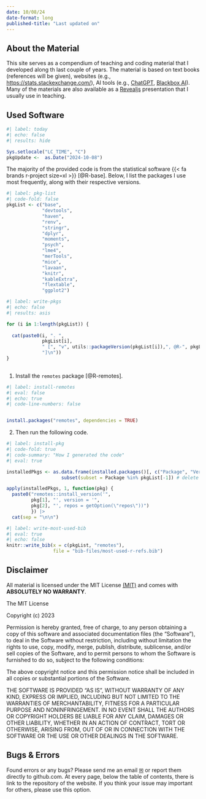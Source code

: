 ```yaml
---
date: 10/08/24
date-format: long
published-title: "Last updated on"
---
```



## About the Material

This site serves as a compendium of teaching and coding material that I developed along th last couple of years. The material is based on text books (references will be given), websites (e.g., <https://stats.stackexchange.com/>), AI tools (e.g., [ChatGPT](<https://chat.openai.com/>), [Blackbox AI](<https://www.blackbox.ai/>)). Many of the materials are also available as a [Revealjs](<https://quarto.org/docs/presentations/revealjs/>) presentation that I usually use in teaching.

## Used Software

```r
#| label: today
#| echo: false
#| results: hide

Sys.setlocale("LC_TIME", "C")
pkgUpdate <-  as.Date("2024-10-08")

```

The majority of the provided code is from the statistical software {{< fa brands r-project size=xl >}} [@R-base]. Below, I list the packages I use most frequently, along with their respective versions. 

<!-- (last update was on `r format(pkgUpdate, "%B %d, %Y")`):
-->

```r
#| label: pkg-list
#| code-fold: false
pkgList <- c("base",
             "devtools",
             "haven",
             "renv",
             "stringr",
             "dplyr",
             "moments",
             "psych",
             "lme4",
             "merTools",
             "mice",
             "lavaan",
             "knitr",
             "kableExtra",
             "flextable",
             "ggplot2")
```

```r
#| label: write-pkgs
#| echo: false
#| results: asis

for (i in 1:length(pkgList)) {
  
  cat(paste0(i, ". ",
             pkgList[i],
             " [", "v", utils::packageVersion(pkgList[i]),", @R-", pkgList[i],
             "]\n"))
}
    

```


::: {.callout-tip appearance="simple" title="To install these exact versions of the packages, run the following code." collapse="true"}

1. Install the `remotes` package [@R-remotes].

```r
#| label: install-remotes
#| eval: false
#| echo: true
#| code-line-numbers: false


install.packages("remotes", dependencies = TRUE)
```

2. Then run the following code.

```r
#| label: install-pkg
#| code-fold: true
#| code-summary: "How I generated the code"
#| eval: true

installedPkgs <- as.data.frame(installed.packages()[, c("Package", "Version")]) |>
                    subset(subset = Package %in% pkgList[-1]) # delete base

apply(installedPkgs, 1, function(pkg) {
  paste0("remotes::install_version('",
         pkg[1], "', version = '",
         pkg[2], "', repos = getOption(\"repos\"))")
         }) |>
  cat(sep = "\n\n")


```

:::


```r
#| label: write-most-used-bib
#| eval: true
#| echo: false
knitr::write_bib(x = c(pkgList, "remotes"),
                 file = "bib-files/most-used-r-refs.bib")


```

## Disclaimer

All material is licensed under the MIT License [(MIT)](https://en.wikipedia.org/wiki/MIT_License) and comes with **ABSOLUTELY NO WARRANTY**. 

:::{.callout-important collapse="false"}
The MIT License

Copyright (c) 2023

Permission is hereby granted, free of charge, to any person obtaining a copy of this software and associated documentation files (the "Software"), to deal in the Software without restriction, including without limitation the rights to use, copy, modify, merge, publish, distribute, sublicense, and/or sell copies of the Software, and to permit persons to whom the Software is furnished to do so, subject to the following conditions:

The above copyright notice and this permission notice shall be included in all copies or substantial portions of the Software.

THE SOFTWARE IS PROVIDED "AS IS", WITHOUT WARRANTY OF ANY KIND, EXPRESS OR IMPLIED, INCLUDING BUT NOT LIMITED TO THE WARRANTIES OF MERCHANTABILITY, FITNESS FOR A PARTICULAR PURPOSE AND NONINFRINGEMENT. IN NO EVENT SHALL THE AUTHORS OR COPYRIGHT HOLDERS BE LIABLE FOR ANY CLAIM, DAMAGES OR OTHER LIABILITY, WHETHER IN AN ACTION OF CONTRACT, TORT OR OTHERWISE, ARISING FROM, OUT OF OR IN CONNECTION WITH THE SOFTWARE OR THE USE OR OTHER DEALINGS IN THE SOFTWARE.

:::

## Bugs & Errors

Found errors or any bugs? Please send me an email [&#9993;](mailto:sven.rieger@uni-tuebingen.de) or report them directly to github.com. At every page, below the table of contents, there is link to the repository of the website. If you think your issue may important for others, please use this option. 
 